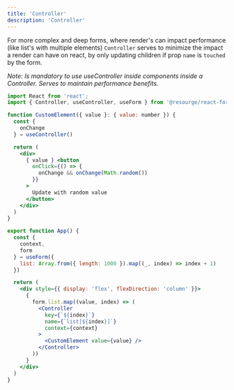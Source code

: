 ---
title: 'Controller'
description: 'Controller'
---

For more complex and deep forms, where render's can impact performance 
(like list's with multiple elements) `Controller` serves to minimize 
the impact a render can have on react, by only updating children if prop `name`
is `touched` by the form. 

_Note: Is mandatory to use useController inside components inside a Controller. Serves to maintain performance benefits._

```jsx
import React from 'react';
import { Controller, useController, useForm } from '@resourge/react-form'

function CustomElement({ value }: { value: number }) {
  const { 
    onChange
  } = useController()

  return (
    <div>
      { value } <button
        onClick={() => {
          onChange && onChange(Math.random())
        }}
      >
        Update with random value
      </button>
    </div>
  )
}

export function App() {
  const {
    context,
    form
  } = useForm({
    list: Array.from({ length: 1000 }).map((_, index) => index + 1)
  })

  return (
    <div style={{ display: 'flex', flexDirection: 'column' }}>
      {
        form.list.map((value, index) => (
          <Controller
            key={`${index}`}
            name={`list[${index}]`}
            context={context}
          >
            <CustomElement value={value} />
          </Controller>
        ))
      }
    </div>
  )
}
```
